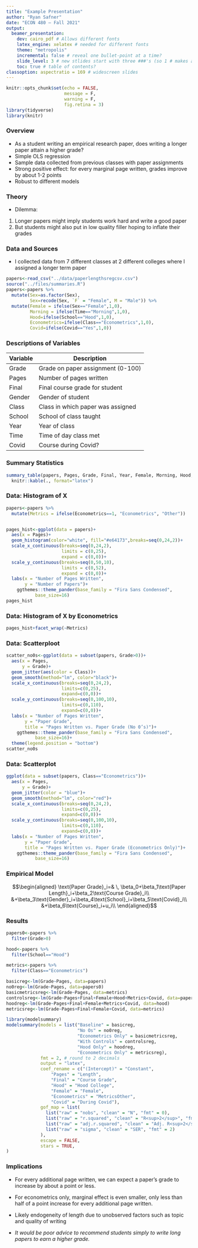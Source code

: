 ```yaml
---
title: "Example Presentation"
author: "Ryan Safner"
date: "ECON 480 — Fall 2021"
output:
  beamer_presentation:
    dev: cairo_pdf # Allows different fonts
    latex_engine: xelatex # needed for different fonts
    theme: "metropolis" 
    incremental: false # reveal one bullet-point at a time?
    slide_level: 3 # new stlides start with three ###'s (so 1 # makes a new section)
    toc: true # table of contents? 
classoption: aspectratio = 169 # widescreen slides
---
```


<!-- If you're looking at this source code, this is a “Beamer” presentation
that uses LaTeX to make PDF slides. 

An individual slide starts with three hashtags (###) and the slide title

Otherwise, you can just add text, bullet points, images, etc. with markdown,
and insert individual R chunks to execute code, as I have done below

Learn more at: https://bookdown.org/yihui/rmarkdown/beamer-presentation.html
-->

```r
knitr::opts_chunk$set(echo = FALSE,
                      message = F,
                      warning = F,
                      fig.retina = 3)
library(tidyverse)
library(knitr)
```

### Overview

- As a student writing an empirical research paper, does writing a longer paper attain a higher grade?
- Simple OLS regression
- Sample data collected from previous classes with paper assignments 
- Strong positive effect: for every marginal page written, grades improve by about 1-2 points 
- Robust to different models 

### Theory

- Dilemma:
1. Longer papers might imply students work hard and write a good paper 
2. But students might also put in low quality filler hoping to inflate their grades 

### Data and Sources

- I collected data from 7 different classes at 2 different colleges where I assigned a longer term paper 

```r
papers<-read_csv("../data/paperlengthsregcsv.csv")
source("../files/summaries.R")
papers<-papers %>%
  mutate(Sex=as.factor(Sex),
         Sex=recode(Sex, `F` = "Female", M = "Male")) %>%
  mutate(Female = ifelse(Sex=="Female",1,0),
         Morning = ifelse(Time=="Morning",1,0),
         Hood=ifelse(School=="Hood",1,0),
         Econometrics=ifelse(Class=="Econometrics",1,0),
         Covid=ifelse(Covid=="Yes",1,0))
```

### Descriptions of Variables

| Variable | Description |
|----------|-------------|
| Grade    | Grade on paper assignment (0-100) |
| Pages    | Number of pages written |
| Final | Final course grade for student |
| Gender | Gender of student |
| Class | Class in which paper was assigned |
| School | School of class taught |
| Year | Year of class |
| Time | Time of day class met |
| Covid | Course during Covid? |

### Summary Statistics


```r
summary_table(papers, Pages, Grade, Final, Year, Female, Morning, Hood, Econometrics, Covid) %>%
  knitr::kable(., format="latex")
```

### Data: Histogram of X

```r
papers<-papers %>%
  mutate(Metrics = ifelse(Econometrics==1, "Econometrics", "Other"))


pages_hist<-ggplot(data = papers)+
  aes(x = Pages)+
  geom_histogram(color="white", fill="#e64173",breaks=seq(0,24,2))+
  scale_x_continuous(breaks=seq(0,24,2),
                     limits = c(0,25),
                     expand = c(0,0))+
  scale_y_continuous(breaks=seq(0,50,10),
                     limits = c(0,52),
                     expand = c(0,0))+
  labs(x = "Number of Pages Written",
       y = "Number of Papers")+
    ggthemes::theme_pander(base_family = "Fira Sans Condensed",
           base_size=16)
pages_hist
```

### Data: Histogram of X by Econometrics 

```r

pages_hist+facet_wrap(~Metrics)
```


### Data: Scatterploot

```r
scatter_no0s<-ggplot(data = subset(papers, Grade>0))+
  aes(x = Pages,
      y = Grade)+
  geom_jitter(aes(color = Class))+
  geom_smooth(method="lm", color="black")+
  scale_x_continuous(breaks=seq(0,24,2),
                     limits=c(0,25),
                     expand=c(0,0))+
  scale_y_continuous(breaks=seq(0,100,10),
                     limits=c(0,110),
                     expand=c(0,0))+
  labs(x = "Number of Pages Written",
       y = "Paper Grade",
       title = "Pages Written vs. Paper Grade (No 0’s)")+
    ggthemes::theme_pander(base_family = "Fira Sans Condensed",
           base_size=16)+
  theme(legend.position = "bottom")
scatter_no0s
```

### Data: Scatterplot

```r
ggplot(data = subset(papers, Class=="Econometrics"))+
  aes(x = Pages,
      y = Grade)+
  geom_jitter(color = "blue")+
  geom_smooth(method="lm", color="red")+
  scale_x_continuous(breaks=seq(0,24,2),
                     limits=c(0,25),
                     expand=c(0,0))+
  scale_y_continuous(breaks=seq(0,100,10),
                     limits=c(0,110),
                     expand=c(0,0))+
  labs(x = "Number of Pages Written",
       y = "Paper Grade",
       title = "Pages Written vs. Paper Grade (Econometrics Only)")+
    ggthemes::theme_pander(base_family = "Fira Sans Condensed",
           base_size=16)
```

### Empirical Model

$$\begin{aligned}
\text{Paper Grade}_i=& \, \beta_0+\beta_1\text{Paper Length}_i+\beta_2\text{Course Grade}_i\\
&+\beta_3\text{Gender}_i+\beta_4\text{School}_i+\beta_5\text{Covid}_i\\
&+\beta_6\text{Course}_i+u_i\\ \end{aligned}$$

### Results

```r
papers0<-papers %>%
  filter(Grade>0)

hood<-papers %>%
  filter(School=="Hood")

metrics<-papers %>%
  filter(Class=="Econometrics")

basicreg<-lm(Grade~Pages, data=papers)
no0reg<-lm(Grade~Pages, data=papers0)
basicmetricsreg<-lm(Grade~Pages, data=metrics)
controlsreg<-lm(Grade~Pages+Final+Female+Hood+Metrics+Covid, data=papers0)
hoodreg<-lm(Grade~Pages+Final+Female+Metrics+Covid, data=hood)
metricsreg<-lm(Grade~Pages+Final+Female+Covid, data=metrics)
```

\tiny 

```r
library(modelsummary)
modelsummary(models = list("Baseline" = basicreg,
                           "No Os" = no0reg,
                           "Econometrics Only" = basicmetricsreg,
                           "With Controls" = controlsreg,
                           "Hood Only" = hoodreg,
                           "Econometrics Only" = metricsreg),
             fmt = 2, # round to 2 decimals
             output = "latex",
             coef_rename = c("(Intercept)" = "Constant",
                 "Pages" = "Length",
                 "Final" = "Course Grade",
                 "Hood" = "Hood College",
                 "Female" = "Female",
                 "Econometrics" = "MetricsOther",
                 "Covid" = "During Covid"),
             gof_map = list(
               list("raw" = "nobs", "clean" = "N", "fmt" = 0),
               list("raw" = "r.squared", "clean" = "R<sup>2</sup>", "fmt" = 2),
               list("raw" = "adj.r.squared", "clean" = "Adj. R<sup>2</sup>", "fmt" = 2),
               list("raw" = "sigma", "clean" = "SER", "fmt" = 2)
             ),
             escape = FALSE,
             stars = TRUE,
)
```


### Implications

- For every additional page written, we can expect a paper's grade to increase by about a point or less. 

- For econometrics only, marginal effect is even smaller, only less than half of a point increase for every additional page written. 

- Likely endogeneity of length due to unobserved factors such as topic and quality of writing

- *It would be poor advice to recommend students simply to write long papers to earn a higher grade.*
